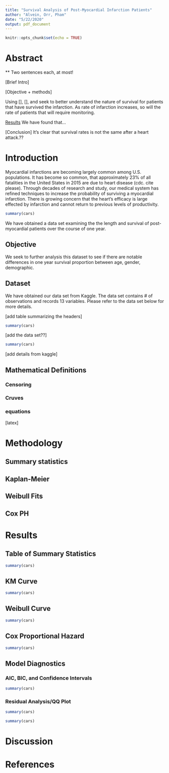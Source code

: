 ```yaml
---
title: "Survival Analysis of Post-Myocardial Infarction Patients"
author: "Alvein, Orr, Pham"
date: "5/22/2020"
output: pdf_document
---
```


```r
knitr::opts_chunk$set(echo = TRUE)
```
# Abstract
** Two sentences each, at most!

[Brief Intro]

[Objective + methods]

Using [], [], and seek to better understand the nature of survival for patients that have survived the infarction. As rate of infarction increases, so will the rate of patients that will require monitoring.

[Results]
We have found that...

[Conclusion]
It's clear that survival rates is not the same after a heart attack.??


# Introduction

Myocardial infarctions are becoming largely common among U.S. populations. It has become so common, that approximately 23% of all fatalities in the United States in 2015 are due to heart disease (cdc. cite please). Through decades of research and study, our medical system has refined techniques to increase the probability of surviving a myocardial infarction. There is growing concern that the heart's efficacy is large effected by infarction and cannot return to previous levels of productivity. 

```r


summary(cars)
```

We have obtained a data set examining the the length and survival of post-myocardial patients over the course of one year.

## Objective
We seek to further analysis this dataset to see if there are notable differences in one year survival proportion between age, gender, demographic. 

## Dataset
We have obtained our data set from Kaggle. The data set contains # of observations and records 13 variables. Please refer to the data set below for more details.

[add table summarizing the headers]

```r
summary(cars)
```

[add the data set??]

```r
summary(cars)
```

[add details from kaggle]

## Mathematical Definitions
### Censoring
### Cruves
### equations

[latex]

# Methodology
## Summary statistics
## Kaplan-Meier
## Weibull Fits
## Cox PH

# Results
## Table of Summary Statistics

```r
summary(cars)
```

## KM Curve

```r
summary(cars)
```

## Weibull Curve

```r
summary(cars)
```

## Cox Proportional Hazard

```r
summary(cars)
```

## Model Diagnostics
### AIC, BIC, and Confidence Intervals

```r
summary(cars)
```

### Residual Analysis/QQ Plot

```r
summary(cars)
```

```r
summary(cars)
```

# Discussion

# References